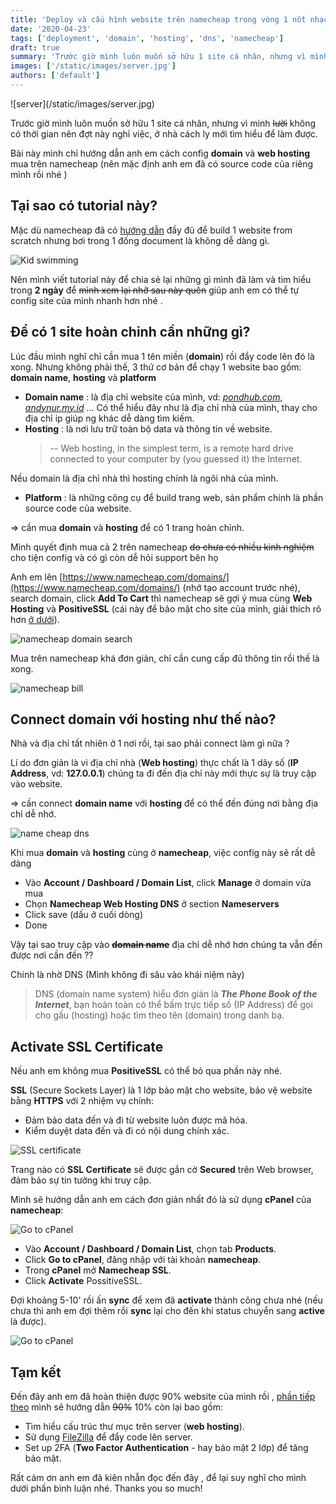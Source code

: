 ```yaml
---
title: 'Deploy và cấu hình website trên namecheap trong vòng 1 nốt nhạc [Part 1]'
date: '2020-04-23'
tags: ['deployment', 'domain', 'hosting', 'dns', 'namecheap']
draft: true
summary: 'Trước giờ mình luôn muốn sở hữu 1 site cá nhân, nhưng vì mình không có thời gian nên đợt này nghỉ việc, ở nhà cách ly mới tìm hiểu để làm được...'
images: ['/static/images/server.jpg']
authors: ['default']
---
```



<UnsplashLicense photoURL="https://unsplash.com/photos/iPrjQEDnNEY" author="Science in HD" />
![server](/static/images/server.jpg)

Trước giờ mình luôn muốn sở hữu 1 site cá nhân, nhưng vì mình ~~lười~~ không có thời gian nên đợt này nghỉ việc, ở nhà cách ly mới tìm hiểu để làm được.

Bài này mình chỉ hướng dẫn anh em cách config **domain** và **web hosting** mua trên namecheap (nên mặc định anh em đã có source code của riêng mình rồi nhé <Twemoji emoji="smiling-face-with-sunglasses" />)

## Tại sao có tutorial này?

Mặc dù namecheap đã có [hướng dẫn](https://www.namecheap.com/resource-center/tutorials/building-your-first-website/) đầy đủ để build 1 website from scratch nhưng bơi <Twemoji emoji="man-swimming" /> trong 1 đống document là không dễ dàng gì.

![Kid swimming](/static/images/swim.gif)

Nên mình viết tutorial này để chia sẻ lại những gì mình đã làm và tìm hiểu trong **2 ngày** để ~~mình xem lại nhỡ sau này quên~~ giúp anh em có thể tự config site của mình nhanh hơn nhé <Twemoji emoji="beaming-face-with-smiling-eyes" />.

## Để có 1 site hoàn chỉnh cần những gì?

Lúc đầu mình nghĩ chỉ cần mua 1 tên miền (**domain**) rồi đẩy code lên đó là xong. Nhưng không phải thế, 3 thứ cơ bản để chạy 1 website bao gồm: **domain name**, **hosting** và **platform**

- **Domain name** <Twemoji emoji="magnifying-glass-tilted-right" />: là địa chỉ website của mình, vd: _[pondhub.com](http://www.thepondhub.com/)_, _[andynur.my.id](https://andynur.my.id)_ ... Có thể hiểu đây như là địa chỉ nhà của mình, thay cho địa chỉ ip giúp ng khác dễ dàng tìm kiếm.
- **Hosting** <Twemoji emoji="house" />: là nơi lưu trữ toàn bộ data và thông tin về website.
  > -- Web hosting, in the simplest term, is a remote hard drive connected to your computer by (you guessed it) the Internet.

Nếu domain là địa chỉ nhà thì hosting chính là ngôi nhà của mình.

- **Platform** <Twemoji emoji="laptop" />: là những công cụ để build trang web, sản phẩm chính là phần source code của website.

=> cần mua **domain** và **hosting** để có 1 trang hoàn chỉnh.

Mình quyết định mua cả 2 trên namecheap ~~do chưa có nhiều kinh nghiệm~~ cho tiện config và có gì còn dễ hỏi support bên họ <Twemoji emoji="beaming-face-with-smiling-eyes" />

Anh em lên [https://www.namecheap.com/domains/](https://www.namecheap.com/domains/) (nhớ tạo account trước nhé), search domain, click **Add To Cart** thì namecheap sẽ gợi ý mua cùng **Web Hosting** và **PositiveSSL** (cái này để bảo mật cho site của mình, giải thích rõ hơn [ở dưới](#activate-ssl-certificate)).

![namecheap domain search](/static/images/namecheap1.png)

Mua trên namecheap khá đơn giản, chỉ cần cung cấp đủ thông tin rồi <Twemoji emoji="money-with-wings" /><Twemoji emoji="money-with-wings" /><Twemoji emoji="money-with-wings" /> thế là xong.

![namecheap bill](/static/images/bill.png)

## Connect domain với hosting như thế nào?

Nhà và địa chỉ tất nhiên ở 1 nơi rồi, tại sao phải connect làm gì nữa <Twemoji emoji="eyes" />?

Lí do đơn giản là vì địa chỉ nhà (**Web hosting**) thực chất là 1 dãy số (**IP Address**, vd: **127.0.0.1**) chúng ta đi đến địa chỉ này mới thực sự là truy cập vào website.

=> cần connect **domain name** với **hosting** để có thể đến đúng nơi bằng địa chỉ dễ nhớ.

![name cheap dns](/static/images/dns.jpg)

Khi mua **domain** và **hosting** cùng ở **namecheap**, việc config này sẽ rất dễ dàng

- Vào **Account / Dashboard / Domain List**, click **Manage** ở domain vừa mua
- Chọn **Namecheap Web Hosting DNS** ở section **Nameservers**
- Click save (dấu <Twemoji emoji="check-mark-button" /> ở cuối dòng)
- Done

Vậy tại sao truy cập vào ~~**domain name**~~ địa chỉ dễ nhớ hơn chúng ta vẫn đến được nơi cần đến <Twemoji emoji="eyes" />??

Chính là nhờ DNS (Mình không đi sâu vào khái niệm này)

> DNS (domain name system) hiểu đơn giản là **_The Phone Book of the Internet_**, bạn hoàn toàn có thể bấm trực tiếp số (IP Address) để gọi cho gấu (hosting) hoặc tìm theo tên (domain) trong danh bạ.

## Activate SSL Certificate

Nếu anh em không mua **PositiveSSL** có thể bỏ qua phần này nhé.

**SSL** (Secure Sockets Layer) là 1 lớp bảo mật cho website, bảo vệ website bằng **HTTPS** với 2 nhiệm vụ chính:

- Đảm bảo data đến và đi từ website luôn được mã hóa.
- Kiểm duyệt data đến và đi có nội dung chính xác.

![SSL certificate](/static/images/https.png)

Trang nào có **SSL Certificate** sẽ được gắn cờ **Secured** trên Web browser, đảm bảo sự tin tưởng khi truy cập.

Mình sẽ hướng dẫn anh em cách đơn giản nhất đó là sử dụng **cPanel** của **namecheap**:

![Go to cPanel](/static/images/cpanel.png)

- Vào **Account / Dashboard / Domain List**, chọn tab **Products**.
- Click **Go to cPanel**, đăng nhập với tài khoản **namecheap**.
- Trong **cPanel** mở **Namecheap SSL**.
- Click **Activate** PossitiveSSL.

Đợi khoảng 5-10' rồi ấn **sync** để xem đã **activate** thành công chưa nhé (nếu chưa thì anh em đợi thêm rồi **sync** lại cho đến khi status chuyển sang **active** là được).

![Go to cPanel](/static/images/cpanel3.png)

## Tạm kết

Đến đây anh em đã hoàn thiện được 90% website của mình rồi <Twemoji emoji="astonished-face" />, [phần tiếp theo](/blog/deploy-and-config-website-on-namecheap-part-2) mình sẽ hướng dẫn ~~90%~~ 10% còn lại <Twemoji emoji="smiling-face-with-tear" /> bao gồm:

- Tìm hiểu cấu trúc thư mục trên server (**web hosting**).
- Sử dụng [FileZilla](https://filezilla-project.org/) để đẩy code lên server.
- Set up 2FA (**Two Factor Authentication** - hay bảo mật 2 lớp) để tăng bảo mật.

Rất cảm ơn anh em đã kiên nhẫn đọc đến đây <Twemoji emoji="folded-hands" />, để lại suy nghĩ cho mình dưới phần bình luận nhé. Thanks you so much!
